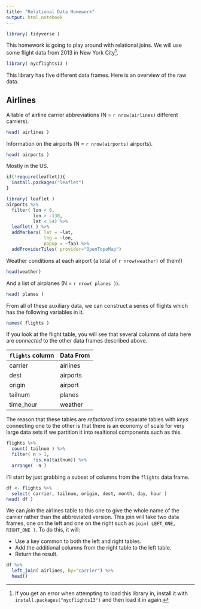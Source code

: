 ```yaml
---
title: "Relational Data Homework"
output: html_notebook
---
```


```r
library( tidyverse )
```


This homework is going to play around with relational joins.  We will use some flight data from 2013 in New York City[^1].

```r
library( nycflights13 )
```

This library has five different data frames.  Here is an overview of the raw data.


## Airlines 

A table of airline carrier abbreviations (N = `r nrow(airlines)` different carriers).

```r
head( airlines )
```

Information on the airports (N = `r nrow(airports)` airports).

```r
head( airports )
```
Mostly in the US.

```r
if(!require(leaflet)){
  install.packages("leaflet")
}

library( leaflet )
airports %>%
  filter( lon < 0,
          lon > -130,
          lat < 54) %>%
  leaflet( ) %>%
  addMarkers( lat = ~lat,
              lng = ~lon,
              popup = ~faa) %>%
  addProviderTiles( provider="OpenTopoMap")
```

Weather conditions at each airport (a total of `r nrow(weather)` of them!)

```r
head(weather)
```
And a list of airplanes (N = `r nrow( planes )`).

```r
head( planes )
```

From all of these auxiliary data, we can construct a series of flights which has the following variables in it.

```r
names( flights )
```

If you look at the flight table, you will see that several columns of data here are *connected* to the other data frames described above.

`flights` column | Data From 
-----------------|----------------
carrier          | airlines
dest             | airports
origin           | airport
tailnum          | planes 
time_hour        | weather


The reason that these tables are *refactored* into separate tables with *keys* connecting one to the other is that there is an economy of scale for very large data sets if we partition it into realtional components such as this.


```r
flights %>%
  count( tailnum ) %>%
  filter( n > 1,
          !is.na(tailnum)) %>%
  arrange( -n )
```







I'll start by just grabbing a subset of columns from the `flights` data frame.

```r
df <- flights %>%
  select( carrier, tailnum, origin, dest, month, day, hour ) 
head( df )
```


We can *join* the airlines table to this one to give the whole name of the carrier rather than the abbreviated version.  This join will take two data frames, one on the left and one on the right such as `join( LEFT_ONE, RIGHT_ONE )`.  To do this, it will:

- Use a key common to both the left and right tables.
- Add the additional columns from the right table to the left table.
- Return the result.

```r
df %>%
  left_join( airlines, by="carrier") %>%
  head()
```
















[^1]: If you get an error when attempting to load this library in, install it with `install.packages("nycflights13")` and then load it in again.